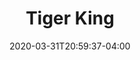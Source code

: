 ---
title: Tiger King
artist: Eric Goode & Rebecca Chaiklin
status: Watching
cover: ./assets/IMG_1939.jpeg
date: 2020-03-31T20:59:37-04:00
tags: ["inbox"]
---
